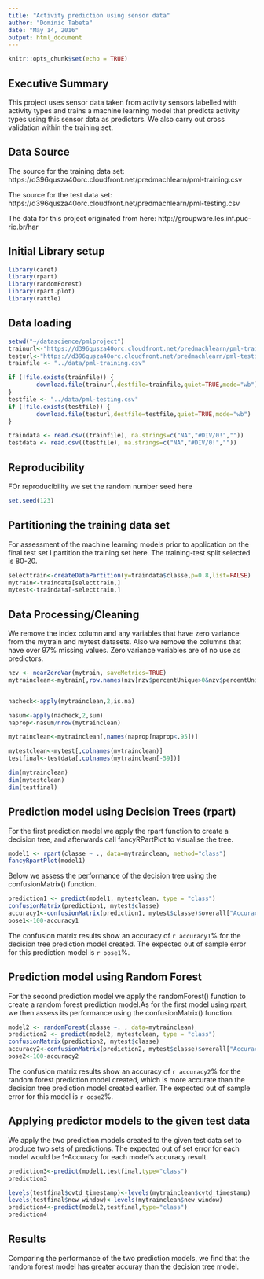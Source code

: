 ```yaml
---
title: "Activity prediction using sensor data"
author: "Dominic Tabeta"
date: "May 14, 2016"
output: html_document
---
```


```r
knitr::opts_chunk$set(echo = TRUE)
```

## Executive Summary

This project uses sensor data taken from activity sensors labelled with activity types and trains a machine learning model that predicts activity types using this sensor data as predictors. We also carry out cross validation within the training set.

## Data Source
The source for the training data set: https://d396qusza40orc.cloudfront.net/predmachlearn/pml-training.csv

The source for the test data set: https://d396qusza40orc.cloudfront.net/predmachlearn/pml-testing.csv

The data for this project originated from here:
http://groupware.les.inf.puc-rio.br/har

## Initial Library setup

```r
library(caret)
library(rpart)
library(randomForest)
library(rpart.plot)
library(rattle)
```

## Data loading

```r
setwd("~/datascience/pmlproject")
trainurl<-"https://d396qusza40orc.cloudfront.net/predmachlearn/pml-training.csv"
testurl<-"https://d396qusza40orc.cloudfront.net/predmachlearn/pml-testing.csv"
trainfile <- "../data/pml-training.csv"

if (!file.exists(trainfile)) {
        download.file(trainurl,destfile=trainfile,quiet=TRUE,mode="wb")
}
testfile <- "../data/pml-testing.csv"
if (!file.exists(testfile)) {
        download.file(testurl,destfile=testfile,quiet=TRUE,mode="wb")
}

traindata <- read.csv((trainfile), na.strings=c("NA","#DIV/0!",""))
testdata <- read.csv((testfile), na.strings=c("NA","#DIV/0!",""))
```

## Reproducibility

FOr reproducibility we set the random number seed here
``` r
set.seed(123)
```

## Partitioning the training data set

For assessment of the machine learning models prior to application on the final test set I partition the training set here. The training-test split selected is 80-20.
``` r
selecttrain<-createDataPartition(y=traindata$classe,p=0.8,list=FALSE)
mytrain<-traindata[selecttrain,]
mytest<-traindata[-selecttrain,]
```

## Data Processing/Cleaning
We remove the index column and any variables that have zero variance from the mytrain and mytest datasets. Also we remove the columns that have over 97% missing values. Zero variance variables are of no use as predictors. 
``` r
nzv <- nearZeroVar(mytrain, saveMetrics=TRUE)
mytrainclean<-mytrain[,row.names(nzv[nzv$percentUnique>0&nzv$percentUnique<100,])]


nacheck<-apply(mytrainclean,2,is.na)

nasum<-apply(nacheck,2,sum)
naprop<-nasum/nrow(mytrainclean)

mytrainclean<-mytrainclean[,names(naprop[naprop<.95])]

mytestclean<-mytest[,colnames(mytrainclean)]
testfinal<-testdata[,colnames(mytrainclean[-59])]

dim(mytrainclean)
dim(mytestclean)
dim(testfinal)
```

## Prediction model using Decision Trees (rpart)
For the first prediction model we apply the rpart function to create a decision tree, and afterwards call fancyRPartPlot to visualise the tree.
``` r
model1 <- rpart(classe ~ ., data=mytrainclean, method="class")
fancyRpartPlot(model1)
```

Below we assess the performance of the decision tree using the confusionMatrix() function.
``` r
prediction1 <- predict(model1, mytestclean, type = "class")
confusionMatrix(prediction1, mytest$classe)
accuracy1<-confusionMatrix(prediction1, mytest$classe)$overall["Accuracy"]*100
oose1<-100-accuracy1
```

The confusion matrix results show an accuracy of `r accuracy1`% for the decision tree prediction model created. The expected out of sample error for this prediction model is `r oose1`%.

## Prediction model using Random Forest
For the second prediction model we apply the randomForest() function to create a random forest prediction model.As for the first model using rpart, we then assess its performance using the confusionMatrix() function.
``` r
model2 <- randomForest(classe ~. , data=mytrainclean)
prediction2 <- predict(model2, mytestclean, type = "class")
confusionMatrix(prediction2, mytest$classe)
accuracy2<-confusionMatrix(prediction2, mytest$classe)$overall["Accuracy"]*100
oose2<-100-accuracy2
```


The confusion matrix results show an accuracy of `r accuracy2`% for the random forest prediction model created, which is more accurate than the decision tree prediction model created earlier. The expected out of sample error for this model is `r oose2`%.

## Applying predictor models to the given test data

We apply the two prediction models created to the given test data set to produce two sets of predictions. The expected out of set error for each model would be 1-Accuracy for each model's accuracy result.
```r
prediction3<-predict(model1,testfinal,type="class")
prediction3

levels(testfinal$cvtd_timestamp)<-levels(mytrainclean$cvtd_timestamp)
levels(testfinal$new_window)<-levels(mytrainclean$new_window)
prediction4<-predict(model2,testfinal,type="class")
prediction4
```

## Results
Comparing the performance of the two prediction models, we find that the random forest model has greater accuray than the decision tree model.